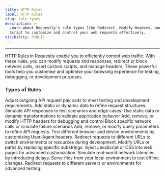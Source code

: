 ```yaml
---
title: HTTP Rules
label: HTTP Rules
slug: rule-types
description: >-
  Learn about Requestly's rule types like Redirect, Modify Headers, and Insert
  Script to customize and control your web requests effectively.
visibility: PUBLIC
---
```

***

HTTP Rules in Requestly enable you to efficiently control web traffic. With these rules, you can modify requests and responses, redirect or block network calls, insert custom scripts, and manage headers. These powerful tools help you customise and optimise your browsing experience for testing, debugging, or development purposes.

### Types of Rules

<CardGroup cols={2}>
  <Card title="Modify Request Body" href="/general/http-rules/rule-types/modify-request-body">
    Adjust outgoing API request payloads to meet testing and development requirements. Add static or dynamic data to refine request structures.
  </Card>

  <Card title="Modify API Response" href="/general/http-rules/rule-types/modify-response-body">
    Simulate API responses to test scenarios and edge cases. Use static data or dynamic transformations to validate application behavior
  </Card>

  <Card title="Modify Headers" href="/general/http-rules/rule-types/modify-headers">
    Add, remove, or modify HTTP headers for debugging and control
  </Card>

  <Card title="Cancel Request Rule" href="/general/http-rules/rule-types/cancel-rule">
    Block specific network calls or simulate failure scenarios
  </Card>

  <Card title="Modify Query Params" href="/general/http-rules/rule-types/modify-query-params">
    Add, remove, or modify query parameters to refine API requests.
  </Card>

  <Card title="Modify User Agents" href="/general/http-rules/rule-types/modify-user-agents">
    Test different browser and device environments by customizing User-Agent headers.
  </Card>

  <Card title="Redirect requests" href="/general/http-rules/rule-types/redirect-rule">
    Redirect requests to different URLs to switch environments or resources during development.
  </Card>

  <Card title="Replace String Rule" href="/general/http-rules/rule-types/replace-strings">
    Modify URLs or paths by replacing specific substrings.
  </Card>

  <Card title="Insert Script" href="/general/http-rules/rule-types/insert-scripts">
    Inject JavaScript or CSS into web pages for advanced customization.
  </Card>

  <Card title="Delay Network Requests" href="/general/http-rules/rule-types/delay-network-requests">
    Simulate real-world network latencies by introducing delays.
  </Card>

  <Card title="Map Local" href="/general/http-rules/rule-types/map-local">
    Serve files from your local environment to test offline changes.
  </Card>

  <Card title="Map Remote" href="/general/http-rules/rule-types/map-remote">
    Redirect requests to different servers or environments for advanced testing.
  </Card>
</CardGroup>
